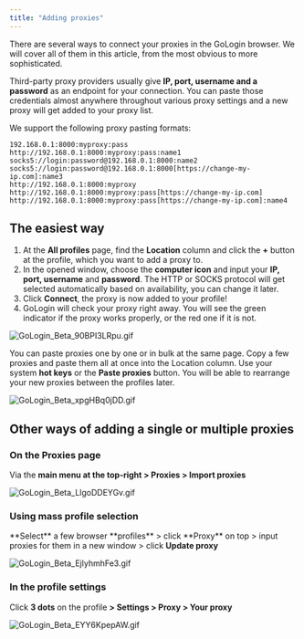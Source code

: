 ```yaml
---
title: "Adding proxies"
---
```


There are several ways to connect your proxies in the GoLogin browser. We will cover all of them in this article, from the most obvious to more sophisticated.

Third-party proxy providers usually give **IP, port, username and a password** as an endpoint for your connection. You can paste those credentials almost anywhere throughout various proxy settings and a new proxy will get added to your proxy list.

We support the following proxy pasting formats:

```
192.168.0.1:8000:myproxy:pass
​﻿http://192.168.0.1:8000:myproxy:pass:name1 
﻿socks5://login:password@192.168.0.1:8000:name2 
﻿socks5://login:password@192.168.0.1:8000[https://change-my-ip.com]:name3 
​﻿http://192.168.0.1:8000:myproxy 
​﻿http://192.168.0.1:8000:myproxy:pass[https://change-my-ip.com] 
​﻿http://192.168.0.1:8000:myproxy:pass[https://change-my-ip.com]:name4
```

## The easiest way

1. At the **All profiles** page, find the **Location** column and click the **\+** button at the profile, which you want to add a proxy to.
2. In the opened window, choose the **computer icon** and input your **IP, port, username** and **password**. The HTTP or SOCKS protocol will get selected automatically based on availability, you can change it later.
3. Click **Connect**, the proxy is now added to your profile\!
4. GoLogin will check your proxy right away. You will see the green indicator if the proxy works properly, or the red one if it is not.

![GoLogin_Beta_90BPI3LRpu.gif](/images/GoLogin_Beta_90BPI3LRpu.gif)

You can paste proxies one by one or in bulk at the same page. Copy a few proxies and paste them all at once into the Location column. Use your system **hot keys** or the **Paste proxies** button. You will be able to rearrange your new proxies between the profiles later.

![GoLogin_Beta_xpgHBq0jDD.gif](/images/GoLogin_Beta_xpgHBq0jDD.gif)

## Other ways of adding a single or multiple proxies

### On the Proxies page

Via the **main menu at the top-right \> Proxies \> Import proxies**

![GoLogin_Beta_LlgoDDEYGv.gif](/images/GoLogin_Beta_LlgoDDEYGv.gif)

### Using mass profile selection

\*\*Select\*\* a few browser \*\*profiles\*\* \> click \*\*Proxy\*\* on top \> input proxies for them in a new window \> click **Update proxy**

![GoLogin_Beta_EjlyhmhFe3.gif](/images/GoLogin_Beta_EjlyhmhFe3.gif)

### In the profile settings

Click **3 dots** on the profile **\> Settings \> Proxy \> Your proxy**

![GoLogin_Beta_EYY6KpepAW.gif](/images/GoLogin_Beta_EYY6KpepAW.gif)